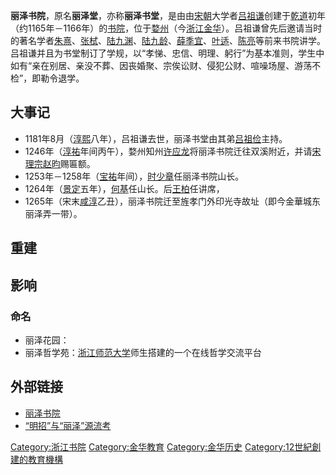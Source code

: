 {{distinguish|麗澤中學}}
'''丽泽书院'''，原名'''丽泽堂'''，亦称'''丽泽书堂'''，是由由[[宋朝|宋朝]]大学者[[吕祖谦|吕祖谦]]创建于[[乾道_(南宋)|乾道]]初年（约1165年－1166年）的[[书院|书院]]，位于[[婺州|婺州]]（今[[浙江|浙江]][[金華縣|金华]]）。吕祖谦曾先后邀请当时的著名学者[[朱熹|朱熹]]、[[张栻|张栻]]、[[陆九渊|陆九渊]]、[[陆九龄|陆九龄]]、[[薛季宜|薛季宜]]、[[叶适|叶适]]、[[陈亮|陈亮]]等前来书院讲学。吕祖谦并且为书堂制订了学规，以“孝悌、忠信、明理、躬行”为基本准则，学生中如有“亲在别居、亲没不葬、因丧婚聚、宗俟讼财、侵犯公财、喧噪场屋、游荡不检”，即勒令退学。

==大事记==
*1181年8月（[[淳熙|淳熙]]八年），吕祖谦去世，丽泽书堂由其弟[[吕祖俭|吕祖俭]]主持。
*1246年（[[淳祐|淳祐]]年间丙午），婺州知州[[许应龙|许应龙]]将丽泽书院迁往双溪附近，并请[[宋理宗|宋理宗]][[赵昀|赵昀]]赐匾额。
*1253年－1258年（[[宝祐|宝祐]]年间），[[时少章|时少章]]任丽泽书院山长。
*1264年（[[景定|景定]]五年），[[何基|何基]]任山长。后[[王柏|王柏]]任讲席，
*1265年（宋末[[咸淳|咸淳]]乙丑），丽泽书院迁至旌孝门外印光寺故址（即今金華城东丽泽弄一带）。

==重建==

==影响==
===命名===
*丽泽花园：
*丽泽哲学苑：[[浙江师范大学|浙江师范大学]]师生搭建的一个在线哲学交流平台

==外部链接==
*[https://web.archive.org/web/20070603042458/http://zdxs.zjnu.net.cn/news_disp.asp?id=6&newstype=1 丽泽书院]
*[https://web.archive.org/web/20060617195039/http://culture.zjol.com.cn/05culture/system/2006/01/11/006438252.shtml “明招”与“丽泽”源流考]

{{书院系列}}

[[Category:浙江书院|Category:浙江书院]]
[[Category:金华教育|Category:金华教育]]
[[Category:金华历史|Category:金华历史]]
[[Category:12世紀創建的教育機構|Category:12世紀創建的教育機構]]